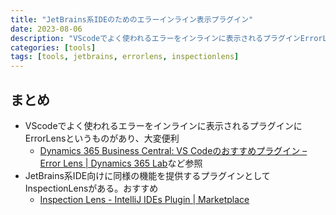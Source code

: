 ```yaml
---
title: "JetBrains系IDEのためのエラーインライン表示プラグイン"
date: 2023-08-06
description: "VScodeでよく使われるエラーをインラインに表示されるプラグインErrorLensのJetBrains系IDE版用のプラグインInspectionLensの紹介"
categories: [tools]
tags: [tools, jetbrains, errorlens, inspectionlens]
---
```


## まとめ
- VScodeでよく使われるエラーをインラインに表示されるプラグインにErrorLensというものがあり、大変便利
  - [Dynamics 365 Business Central: VS Codeのおすすめプラグイン – Error Lens | Dynamics 365 Lab](https://yzhums.com/11518/)など参照
- JetBrains系IDE向けに同様の機能を提供するプラグインとしてInspectionLensがある。おすすめ
  - [Inspection Lens - IntelliJ IDEs Plugin | Marketplace](https://plugins.jetbrains.com/plugin/19678-inspection-lens)
